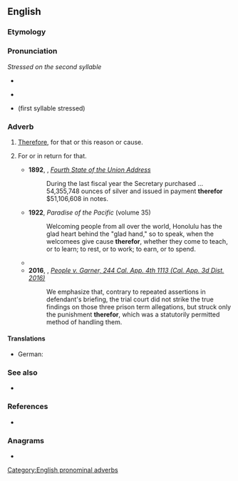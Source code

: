 {{also|therefore|therfore}}
==English==

===Etymology===
{{compound|en|there|for|gloss1=that}}

===Pronunciation===
''Stressed on the second syllable''
* {{a|RP}} {{IPA|/ðɛəˈfɔː/|lang=en}}
* {{a|GenAm}} {{IPA|/ðɛəɹˈfɔɹ/|lang=en}}
* {{homophones|lang=en|therefore}} (first syllable stressed)
<!--{{rfp|lang=en|Are both senses pronounced the same? Were they ever pronounced the same?}} No, they aren't! See http://www.oxforddictionaries.com/de/definition/englisch/therefor & http://www.oxforddictionaries.com/de/definition/englisch/therefore for pronunciation information. -->

===Adverb===
{{en-adv|-}}

# {{lb|en|obsolete}} [[therefore|Therefore]], for that or this reason or cause.
# {{lb|en|now|_|chiefly|_|in|_|legal}} For or in return for that.
#* '''1892''', {{w|Benjamin Harrison}}, ''[[wikisource:Benjamin Harrison's Fourth State of the Union Address|Fourth State of the Union Address]]''
#*: During the last fiscal year the Secretary purchased ... 54,355,748 ounces of silver and issued in payment '''therefor''' $51,106,608 in notes.
#* '''1922''', ''Paradise of the Pacific'' (volume 35)
#*: Welcoming people from all over the world, Honolulu has the glad heart behind the "glad hand," so to speak, when the welcomees give cause '''therefor''', whether they come to teach, or to learn; to rest, or to work; to earn, or to spend.
#* {{quote-journal|lang=en|year=1997|month=August|volume=83|issue=8|page=117-128|title=Rules of procedure for approval of law schools by the American Bar Association.|journal=ABA Journal|passage=If the action is adverse to the applicant law school, the action letter shall contain the Committee's specific reasons '''therefor'''.}}
#* '''2016''', {{w|Elena J. Duarte}}, ''[https://scholar.google.com/scholar_case?case=12555215007131697916 People v. Garner, 244 Cal. App. 4th 1113 (Cal. App. 3d Dist. 2016)]''
#*: We emphasize that, contrary to repeated assertions in defendant's briefing, the trial court did not strike the true findings on those three prison term allegations, but struck only the punishment '''therefor''', which was a statutorily permitted method of handling them.

====Translations====
{{trans-see|therefore}}

{{trans-top|for or in return for or that}}
* German: {{t+|de|dafür}}
{{trans-mid}}
{{trans-bottom}}


===See also===
* {{list:en:here-there-where}}

===References===
* {{R:Webster 1913}}

===Anagrams===
* {{anagrams|en|a=eefhorrt|therfore}}

[[Category:English pronominal adverbs]]